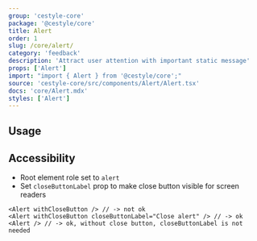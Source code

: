 ```yaml
---
group: 'cestyle-core'
package: '@cestyle/core'
title: Alert
order: 1
slug: /core/alert/
category: 'feedback'
description: 'Attract user attention with important static message'
props: ['Alert']
import: "import { Alert } from '@cestyle/core';"
source: 'cestyle-core/src/components/Alert/Alert.tsx'
docs: 'core/Alert.mdx'
styles: ['Alert']
---
```



## Usage

<Demo data={AlertDemos.configurator} />

## Accessibility

- Root element role set to `alert`
- Set `closeButtonLabel` prop to make close button visible for screen readers

```tsx
<Alert withCloseButton /> // -> not ok
<Alert withCloseButton closeButtonLabel="Close alert" /> // -> ok
<Alert /> // -> ok, without close button, closeButtonLabel is not needed
```

